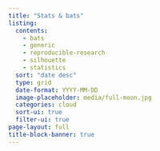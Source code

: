 ```yaml
---
title: "Stats & bats"
listing:
  contents:
    - bats
    - generic
    - reproducible-research
    - silhouette
    - statistics
  sort: "date desc"
  type: grid
  date-format: YYYY-MM-DD
  image-placeholder: media/full-moon.jpg
  categories: cloud
  sort-ui: true
  filter-ui: true
page-layout: full
title-block-banner: true
---
```

